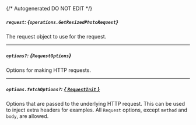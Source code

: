 {/* Autogenerated DO NOT EDIT  */}

##### `request`: *{`operations.GetResizedPhotoRequest`}*
The request object to use for the request.
<Collapsible openLabel={Labels.showProperties} closeLabel={Labels.hideProperties}>
    <GetResizedPhotoRequest/>
</Collapsible>

---
##### `options?`: *{`RequestOptions`}*
Options for making HTTP requests.

---
##### `options.fetchOptions?`: [*{ `RequestInit` }*](https://developer.mozilla.org/en-US/docs/Web/API/Request/Request#options)
Options that are passed to the underlying HTTP request. This can be used to inject extra headers for examples. All `Request` options, except `method` and `body`, are allowed.


